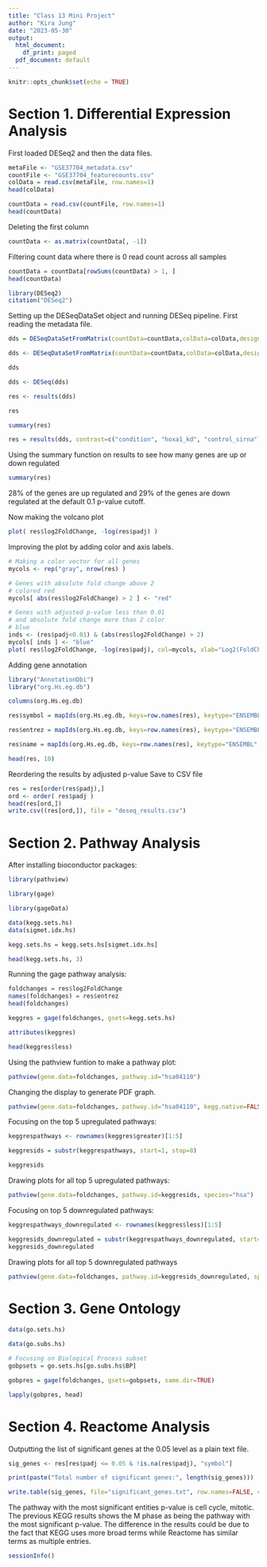 ```yaml
---
title: "Class 13 Mini Project"
author: "Kira Jung"
date: "2023-05-30"
output:
  html_document:
    df_print: paged
  pdf_document: default
---
```


```r
knitr::opts_chunk$set(echo = TRUE)
```

# Section 1. Differential Expression Analysis

First loaded DESeq2 and then the data files.

```r
metaFile <- "GSE37704_metadata.csv"
countFile <- "GSE37704_featurecounts.csv"
colData = read.csv(metaFile, row.names=1)
head(colData)
```

```r
countData = read.csv(countFile, row.names=1)
head(countData)
```

Deleting the first column

```r
countData <- as.matrix(countData[, -1])
```

Filtering count data where there is 0 read count across all samples

```r
countData = countData[rowSums(countData) > 1, ]
head(countData)
```

```r
library(DESeq2)
citation("DESeq2")
```


Setting up the DESeqDataSet object and running DESeq pipeline. First reading the metadata file.

```r
dds = DESeqDataSetFromMatrix(countData=countData,colData=colData,design=~condition)
```


```r
dds <- DESeqDataSetFromMatrix(countData=countData,colData=colData,design=~condition)

dds
```

```r
dds <- DESeq(dds)
```

```r
res <- results(dds)

res
```

```r
summary(res)
```


```r
res = results(dds, contrast=c("condition", "hoxa1_kd", "control_sirna"))
```

Using the summary function on results to see how many genes are up or down regulated

```r
summary(res)
```

28% of the genes are up regulated and 29% of the genes are down regulated at the default 0.1 p-value cutoff.

Now making the volcano plot

```r
plot( res$log2FoldChange, -log(res$padj) )
```

Improving the plot by adding color and axis labels.

```r
# Making a color vector for all genes
mycols <- rep("gray", nrow(res) )

# Genes with absolute fold change above 2
# colored red
mycols[ abs(res$log2FoldChange) > 2 ] <- "red"

# Genes with adjusted p-value less than 0.01
# and absolute fold change more than 2 color
# blue
inds <- (res$padj<0.01) & (abs(res$log2FoldChange) > 2)
mycols[ inds ] <- "blue"
plot( res$log2FoldChange, -log(res$padj), col=mycols, xlab="Log2(FoldChange)", ylab="-Log(P-value)" )
```

Adding gene annotation

```r
library("AnnotationDbi")
library("org.Hs.eg.db")

columns(org.Hs.eg.db)

res$symbol = mapIds(org.Hs.eg.db, keys=row.names(res), keytype="ENSEMBL", column="SYMBOL", multiVals="first")

res$entrez = mapIds(org.Hs.eg.db, keys=row.names(res), keytype="ENSEMBL", column="ENTREZID", multiVals="first")

res$name = mapIds(org.Hs.eg.db, keys=row.names(res), keytype="ENSEMBL", column="GENENAME", multiVals="first")

head(res, 10)
```

Reordering the results by adjusted p-value
Save to CSV file

```r
res = res[order(res$padj),]
ord <- order( res$padj )
head(res[ord,])
write.csv((res[ord,]), file = "deseq_results.csv")
```

# Section 2. Pathway Analysis

After installing bioconductor packages:

```r
library(pathview)
```

```r
library(gage)
```

```r
library(gageData)

data(kegg.sets.hs)
data(sigmet.idx.hs)

kegg.sets.hs = kegg.sets.hs[sigmet.idx.hs]

head(kegg.sets.hs, 3)
```

Running the gage pathway analysis:

```r
foldchanges = res$log2FoldChange
names(foldchanges) = res$entrez
head(foldchanges)
```

```r
keggres = gage(foldchanges, gsets=kegg.sets.hs)
```

```r
attributes(keggres)
```

```r
head(keggres$less)
```

Using the pathview funtion to make a pathway plot:

```r
pathview(gene.data=foldchanges, pathway.id="hsa04110")
```

Changing the display to generate PDF graph.

```r
pathview(gene.data=foldchanges, pathway.id="hsa04110", kegg.native=FALSE)
```

Focusing on the top 5 upregulated pathways:

```r
keggrespathways <- rownames(keggres$greater)[1:5]

keggresids = substr(keggrespathways, start=1, stop=8)

keggresids
```

Drawing plots for all top 5 upregulated pathways:

```r
pathview(gene.data=foldchanges, pathway.id=keggresids, species="hsa")
```

Focusing on top 5 downregulated pathways:

```r
keggrespathways_downregulated <- rownames(keggres$less)[1:5]

keggresids_downregulated = substr(keggrespathways_downregulated, start=1, stop=8)
keggresids_downregulated
```

Drawing plots for all top 5 downregulated pathways

```r
pathview(gene.data=foldchanges, pathway.id=keggresids_downregulated, species="hsa")
```

# Section 3. Gene Ontology

```r
data(go.sets.hs)

data(go.subs.hs)

# Focusing on Biological Process subset
gobpsets = go.sets.hs[go.subs.hs$BP]

gobpres = gage(foldchanges, gsets=gobpsets, same.dir=TRUE)

lapply(gobpres, head)
```

# Section 4. Reactome Analysis

Outputting the list of significant genes at the 0.05 level as a plain text file.

```r
sig_genes <- res[res$padj <= 0.05 & !is.na(res$padj), "symbol"]

print(paste("Total number of significant genes:", length(sig_genes)))
```

```r
write.table(sig_genes, file="significant_genes.txt", row.names=FALSE, col.names=FALSE, quote=FALSE)
```

The pathway with the most significant entities p-value is cell cycle, mitotic. The previous KEGG results shows the M phase as being the pathway with the most significant p-value. The difference in the results could be due to the fact that KEGG uses more broad terms while Reactome has similar terms as multiple entries. 

```r
sessionInfo()
```

